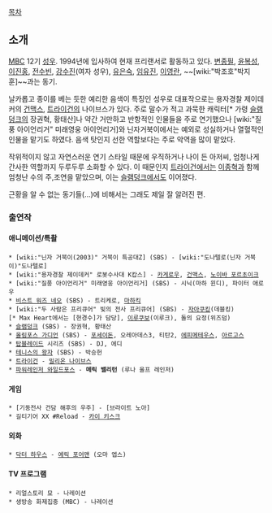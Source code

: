 [[목차]]
== 소개 ==
[[MBC]] 12기 [[성우]]. 1994년에 입사하여 현재 프리랜서로 활동하고 있다. [[변종필]], [[윤복성]], [[이진홍]], [[전수빈]], [[강수진]](여자 성우), [[유은숙]], [[임유진]], [[이영란]], ~~[wiki:"박조호"박지훈]~~과는 동기.

날카롭고 종이를 베는 듯한 예리한 음색이 특징인 성우로 대표작으로는 용자경찰 제이데커의 [[건맥스]], [[트라이건]]의 나이브스가 있다. 주로 말수가 적고 과묵한 캐릭터[* 가령 [[슬램덩크]]의 장권혁, 황태산]나 약간 거만하고 반항적인 인물들을 주로 연기했으나 [wiki:"질풍 아이언리거" 미래영웅 아이언리거]와 닌자거북이에서는 예외로 성실하거나 열혈적인 인물을 맡기도 하였다. 음색 탓인지 선한 역할보다는 주로 악역을 많이 맡았다.

작위적이지 않고 자연스러운 연기 스타일 때문에 우직하거나 나이 든 아저씨, 엄청나게 간사한 역할까지 두루두루 소화할 수 있다. 이 때문인지 [[트라이건]]에서는 [[이종혁]]과 함께 엄청난 수의 주,조연을 맡았으며, 이는 [[슬램덩크]]에서도 이어졌다.

근황을 알 수 없는 동기들(...)에 비해서는 그래도 제일 잘 알려진 편.

=== 출연작 ===
==== 애니메이션/특촬 ====
 * [wiki:"닌자 거북이(2003)" 거북이 특공대Z] (SBS) - [wiki:"도나텔로(닌자 거북이)"도나텔로]
 * [wiki:"용자경찰 제이데커" 로봇수사대 K캅스] - [[카게로우]], [[건맥스]], [[노이바 포르초이크]]
 * [wiki:"질풍 아이언리거" 미래영웅 아이언리거] (SBS) - 시닉(마하 윈디), 파이터 애로우 
 * [[비스트 워즈 네오]] (SBS) - 트리케로, [[마하킥]]
 * [wiki:"두 사람은 프리큐어" 빛의 전사 프리큐어] (SBS) - [[자아쿠킹]](데블킹)[* Max Heart에서는 [현경수]가 담당], [[이루쿠보]](이루크), 돌의 요정(위즈덤)
 * [[슬램덩크]] (SBS) - 장권혁, 황태산 
 * [[올림포스 가디언]] (SBS) - [[포세이돈]], 오레아데스3, 티탄2, [[에피메테우스]], [[아르고스]] 
 * [[탑블레이드]] 시리즈 (SBS) - DJ, 에디 
 * [[테니스의 왕자]] (SBS) - 박승헌 
 * [[트라이건]] - [[밀리온 나이브스]]
 * [[파워레인저 와일드포스]] - '''메릭 밸리턴''' (루나 울프 레인저)

==== 게임 ====
 * [기동전사 건담 해후의 우주] - [브라이트 노아]
 * 길티기어 XX #Reload - [[카이 키스크]]

==== 외화 ====
 * [[닥터 하우스]] - [[에릭 포어맨]] (오마 엡스)


==== TV 프로그램 ====
 * 리얼스토리 묘 - 나레이션
 * 생방송 화제집중 (MBC) - 나레이션 
